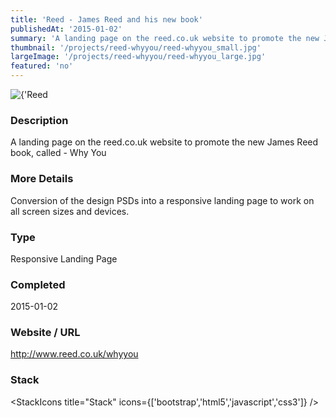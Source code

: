 ```yaml
---
title: 'Reed - James Reed and his new book'
publishedAt: '2015-01-02'
summary: 'A landing page on the reed.co.uk website to promote the new James Reed book, called - Why You'
thumbnail: '/projects/reed-whyyou/reed-whyyou_small.jpg'
largeImage: '/projects/reed-whyyou/reed-whyyou_large.jpg'
featured: 'no'
---
```


<div className="relative w-full h-[400px] sm:h-[600px] md:h-[760px] lg:h-[920px]">
  <Image
    alt={'Reed - James Reed and his new book'}
    src={'/projects/reed-whyyou/reed-whyyou.jpg'}
    sizes="(max-width: 640px) 100%, 100%"
    fill={true}
    priority
    style={{
      objectFit: 'contain'
    }}
  />
</div>

### Description

A landing page on the reed.co.uk website to promote the new James Reed book, called - Why You

### More Details

Conversion of the design PSDs into a responsive landing page to work on all screen sizes and devices.

### Type

Responsive Landing Page


### Completed
2015-01-02

### Website / URL
http://www.reed.co.uk/whyyou


### Stack

<StackIcons
  title="Stack"
  icons={['bootstrap','html5','javascript','css3']}
  />
